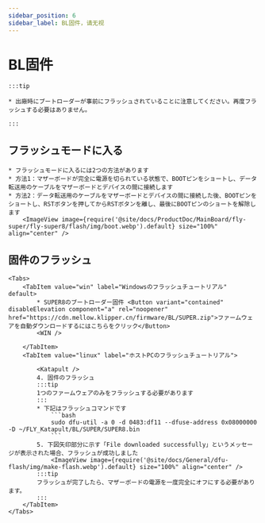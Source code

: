 ```yaml
---
sidebar_position: 6
sidebar_label: BL固件，请无视
---
```



# BL固件

    :::tip

    * 出廠時にブートローダーが事前にフラッシュされていることに注意してください。再度フラッシュする必要はありません。

    :::

## フラッシュモードに入る


    * フラッシュモードに入るには2つの方法があります
    * 方法1：マザーボードが完全に電源を切られている状態で、BOOTピンをショートし、データ転送用のケーブルをマザーボードとデバイスの間に接続します
    * 方法2：データ転送用のケーブルをマザーボードとデバイスの間に接続した後、BOOTピンをショートし、RSTボタンを押してからRSTボタンを離し、最後にBOOTピンのショートを解除します
        <ImageView image={require('@site/docs/ProductDoc/MainBoard/fly-super/fly-super8/flash/img/boot.webp').default} size="100%" align="center" />

## 固件のフラッシュ

    <Tabs>
        <TabItem value="win" label="Windowsのフラッシュチュートリアル" default>
            * SUPER8のブートローダー固件 <Button variant="contained" disableElevation component="a" rel="noopener" href="https://cdn.mellow.klipper.cn/firmware/BL/SUPER.zip">ファームウェアを自動ダウンロードするにはこちらをクリック</Button>
            <WIN />
            
        </TabItem>
        <TabItem value="linux" label="ホストPCのフラッシュチュートリアル">
            
            <Katapult />
            4. 固件のフラッシュ
            :::tip
            1つのファームウェアのみをフラッシュする必要があります
            :::
            * 下記はフラッシュコマンドです
                ```bash
                sudo dfu-util -a 0 -d 0483:df11 --dfuse-address 0x08000000 -D ~/FLY_Katapult/BL/SUPER/SUPER8.bin
                ```
            5. 下図矢印部分に示す「File downloaded successfully」というメッセージが表示された場合、フラッシュが成功しました
                <ImageView image={require('@site/docs/General/dfu-flash/img/make-flash.webp').default} size="100%" align="center" />
            :::tip
            フラッシュが完了したら、マザーボードの電源を一度完全にオフにする必要があります。
            :::
        </TabItem>
    </Tabs>
